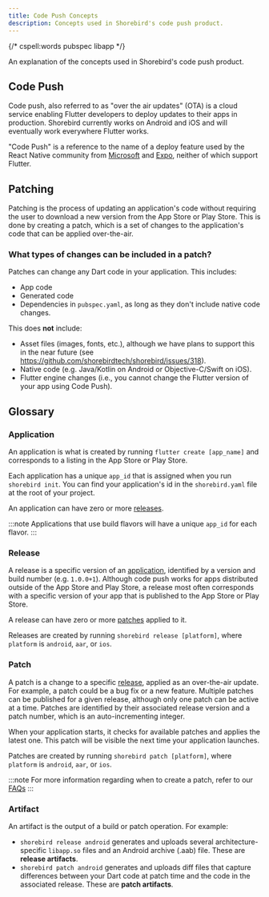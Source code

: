 ```yaml
---
title: Code Push Concepts
description: Concepts used in Shorebird's code push product.
---
```


{/* cspell:words pubspec libapp */}

An explanation of the concepts used in Shorebird's code push product.

## Code Push

Code push, also referred to as "over the air updates" (OTA) is a cloud service
enabling Flutter developers to deploy updates to their apps in production.
Shorebird currently works on Android and iOS and will eventually work
everywhere Flutter works.

"Code Push" is a reference to the name of a deploy feature used by the React
Native community from [Microsoft](https://appcenter.ms) and
[Expo](https://expo.dev), neither of which support Flutter.

## Patching

Patching is the process of updating an application's code without requiring the
user to download a new version from the App Store or Play Store. This is done by
creating a patch, which is a set of changes to the application's code that can
be applied over-the-air.

### What types of changes can be included in a patch?

Patches can change any Dart code in your application. This includes:

- App code
- Generated code
- Dependencies in `pubspec.yaml`, as long as they don't include native code
  changes.

This does **not** include:

- Asset files (images, fonts, etc.), although we have plans to support this in
  the near future (see https://github.com/shorebirdtech/shorebird/issues/318).
- Native code (e.g. Java/Kotlin on Android or Objective-C/Swift on iOS).
- Flutter engine changes (i.e., you cannot change the Flutter version of your
  app using Code Push).

## Glossary

### Application

An application is what is created by running `flutter create [app_name]` and corresponds to a listing in the App Store or Play Store.

Each application has a unique `app_id` that is assigned when you run `shorebird init`. You can find your application's id in the `shorebird.yaml` file at the root of your project.

An application can have zero or more [releases](#release).

:::note
Applications that use build flavors will have a unique `app_id` for each flavor.
:::

### Release

A release is a specific version of an [application](#application), identified by a version and build number (e.g. `1.0.0+1`). Although code push works for apps distributed outside of the App Store and Play Store, a release most often corresponds with a specific version of your app that is published to the App Store or Play Store.

A release can have zero or more [patches](#patch) applied to it.

Releases are created by running `shorebird release [platform]`, where `platform` is `android`, `aar`, or `ios`.

### Patch

A patch is a change to a specific [release](#release), applied as an over-the-air update. For example, a patch could be a bug fix or a new feature. Multiple patches can be published for a given release, although only one patch can be active at a time. Patches are identified by their associated release version and a patch number, which is an auto-incrementing integer.

When your application starts, it checks for available patches and applies the latest one. This patch will be visible the next time your application launches.

Patches are created by running `shorebird patch [platform]`, where `platform` is `android`, `aar`, or `ios`.

:::note
For more information regarding when to create a patch, refer to our [FAQs](/faq#when-should-i-create-a-patch-vs-a-release)
:::

### Artifact

An artifact is the output of a build or patch operation. For example:

- `shorebird release android` generates and uploads several architecture-specific `libapp.so` files and an Android archive (.aab) file. These are **release artifacts**.
- `shorebird patch android` generates and uploads diff files that capture differences between your Dart code at patch time and the code in the associated release. These are **patch artifacts**.
